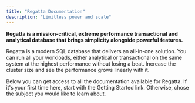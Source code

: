 ```yaml
---
title: "Regatta Documentation"
description: "Limitless power and scale"
---
```


**Regatta is a mission-critical, extreme performance transactional and analytical database that brings simplicity alongside powerful features.**

Regatta is a modern SQL database that delivers an all-in-one solution. You can run all your workloads, either analytical or transactional on the same system at the highest performance without losing a beat. Increase the cluster size and see the performance grows linearly with it.

Below you can get access to all the documentation available for Regatta. If it's your first time here, start with the Getting Started link. Otherwise, chose the subject you would like to learn about.

<CardGroup cols={1}>
  <Card
    title="Quickstart"
    icon="rocket"
    horizontal
    href="/getting-started/getting-started-using-regatta-cloud"
  ></Card>
</CardGroup>

<CardGroup cols={2}>
  <Card
    title="Drivers & Clients"
    icon="code"
    horizontal
    href="/drivers-and-clients/connecting-applications-to-regatta"
  ></Card>
  <Card
    title="Regatta Cloud"
    icon="cloud"
    horizontal
    href="/regatta-cloud/regatta-cloud/regatta-cloud"
  ></Card>
  <Card title="SQL" icon="database" horizontal href="/sql/introduction"></Card>
  <Card
    title="Tuning Performance"
    icon="server"
    horizontal
    href="/tuning-performance/introduction/introduction"
  ></Card>
</CardGroup>
